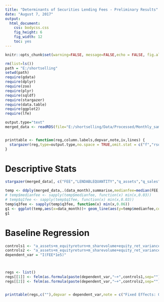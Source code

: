 ```yaml
---
title: "Determinants of Securities Lending Fees - Preliminary Results"
date: "August 7, 2017"
output: 
  html_document: 
    css: bodycss.css
    fig_height: 6
    fig_width: 12
    toc: yes
---
```



```r
knitr::opts_chunk$set(warning=FALSE, message=FALSE,echo = FALSE, fig.align='center')
```


```r
rm(list=ls())
path = "E:/shortselling"
setwd(path)
require(gdata)
require(dplyr)
require(zoo)
require(plyr)
require(sqldf)
require(stargazer)
require(data.table)
require(ggplot2)
require(lfe)

output.type="text"
merged_data <- readRDS(file="E:/shortselling/Data/Processed/Monthly_sample_Aug072017.rds")


printtable <- function(reg,column.labels,depvar,note,iv,lines) {
  stargazer(reg,type=output.type,no.space = TRUE,omit.stat = c("f","rsq","ser"),notes= note,column.labels = column.labels, dep.var.labels = "",dep.var.caption   = paste("Y: ",gsub("_"," ",depvar),"; iv: ",gsub("_"," ",iv)),dep.var.labels.include = FALSE,add.lines = lines)
}

```

# Descriptive Stats

```r


stargazer(merged_data[, c("FEE","LENDABLEQUANTITY","q_assets","q_sales","m_sharevolume","m_equityreturn","equity_ret_variance","option_volume","option_open_interest","max_days_opt_exp","availability_of_options")], type = output.type, summary.stat = c("mean", "sd", "p25", "median", "p75", "n"),notes = "",digits = 4)

```


```r

temp <- ddply(merged_data,.(data_month),summarise,medianfee=median(FEE,na.rm = TRUE),q1fee=quantile(FEE,0.25,na.rm = TRUE),q3fee=quantile(FEE,0.75,na.rm = TRUE))
# temp$medianfee <- sapply(temp$medianfee, function(x) min(x,0.03))
# temp$q1fee <- sapply(temp$q1fee, function(x) min(x,0.03))
temp$q3fee <- sapply(temp$q3fee, function(x) min(x,0.06))
g1 <- ggplot(temp,aes(x=data_month))+ geom_line(aes(y=temp$medianfee,color="Median"))+ geom_line(aes(y=temp$q1fee,color="Q1"))+ geom_line(aes(y=temp$q3fee,color="Q3"))+labs(y = "Indicative Fee",x = "",colour = NULL)+ theme(legend.position="bottom")+ scale_x_continuous(breaks=2002:2017)#+ylim(0,0.03)
g1
```


# Baseline Regression
```r


controls1 <- "a_assets+m_equityreturn+m_sharevolume+equity_ret_variance|data_qtr"
controls2 <- "a_assets+m_equityreturn+m_sharevolume+equity_ret_variance+option_volume+max_days_opt_exp|data_qtr"
dependent_var = "I(FEE*1e5)"



regs <- list()
regs[[1]] <- felm(as.formula(paste(dependent_var,"~+",controls1,sep="")),data = merged_data)
regs[[2]] <- felm(as.formula(paste(dependent_var,"~+",controls2,sep="")),data = merged_data)


printtable(regs,c(""),depvar = dependent_var,note = c("Fixed Effects: Quarter","Standard Errors clustered by none"),iv="none",list(""))
```

